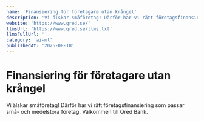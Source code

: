 ```yaml
---
name: 'Finansiering för företagare utan krångel'
description: 'Vi älskar småföretag! Därför har vi rätt företagsfinansiering som passar små- och medelstora företag. Välkommen till Qred Bank.'
website: 'https://www.qred.se/'
llmsUrl: 'https://www.qred.se/llms.txt'
llmsFullUrl: ''
category: 'ai-ml'
publishedAt: '2025-08-18'
---
```


# Finansiering för företagare utan krångel

Vi älskar småföretag! Därför har vi rätt företagsfinansiering som passar små- och medelstora företag. Välkommen till Qred Bank.
